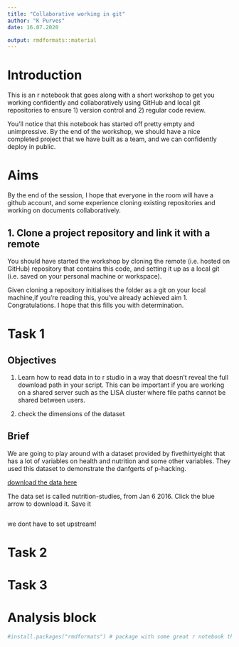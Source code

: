 ```yaml
---
title: "Collaborative working in git"
author: "K Purves"
date: 16.07.2020

output: rmdformats::material
---
```


# Introduction

This is an r notebook that goes along with a short workshop to get you working confidently and collaboratively using GitHub and local git repositories to ensure 1) version control and 2) regular code review.

You'll notice that this notebook has started off pretty empty and unimpressive. By the end of the workshop, we should have a nice completed project that we have built as a team, and we can confidently deploy in public. 

# Aims

By the end of the session, I hope that everyone in the room will have a github account, and some experience cloning existing repositories and working on documents collaboratively. 

## 1. Clone a project repository and link it with a remote

You should have started the workshop by cloning the remote (i.e. hosted on GitHub) repository that contains this code, and setting it up as a local git (i.e. saved on your personal machine or workspace).

Given cloning a repository initialises the folder as a git on your local machine,if you're reading this, you've already achieved aim 1. Congratulations. I hope that this fills you with determination. 

# Task 1 

## Objectives 

1. Learn how to read data in to r studio in a way that doesn't reveal the full download path in your script. This can be important if you are working on a shared server such as the LISA cluster where file paths cannot be shared between users. 

2. check the dimensions of the dataset

## Brief

We are going to play around with a dataset provided by fivethirtyeight that has a lot of variables on health and nutrition and some other variables. They used this dataset to demonstrate the danfgerts of p-hacking. 

[download the data here](https://data.fivethirtyeight.com/)

The data set is called nutrition-studies, from Jan 6 2016. Click the blue arrow to download it. Save it  


```r



```

we dont have to set upstream!

# Task 2

# Task 3



# Analysis block

```r

#install.packages("rmdformats") # package with some great r notebook themes to play around with. Im testing some out.

```



